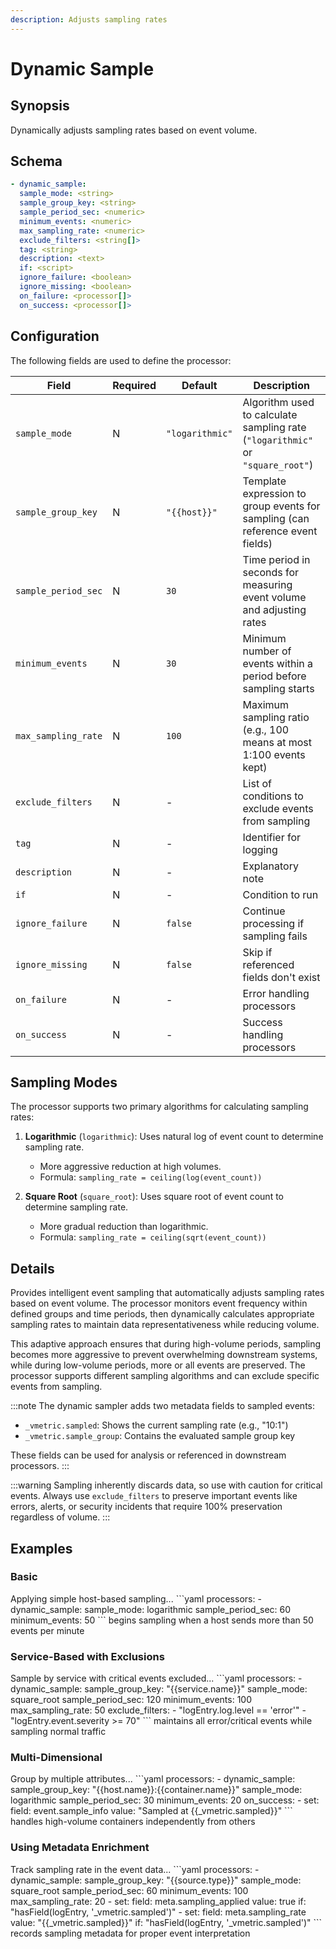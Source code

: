 ```yaml
---
description: Adjusts sampling rates
---
```


# Dynamic Sample

## Synopsis

Dynamically adjusts sampling rates based on event volume.

## Schema

```yaml {2-8}
- dynamic_sample:
  sample_mode: <string>
  sample_group_key: <string>
  sample_period_sec: <numeric>
  minimum_events: <numeric>
  max_sampling_rate: <numeric>
  exclude_filters: <string[]>
  tag: <string>
  description: <text>
  if: <script>
  ignore_failure: <boolean>
  ignore_missing: <boolean>
  on_failure: <processor[]>
  on_success: <processor[]>
```

## Configuration

The following fields are used to define the processor:

|Field|Required|Default|Description|
|---|---|---|---|
|`sample_mode`|N|`"logarithmic"`|Algorithm used to calculate sampling rate (`"logarithmic"` or `"square_root"`)|
|`sample_group_key`|N|`"{{host}}"`|Template expression to group events for sampling (can reference event fields)|
|`sample_period_sec`|N|`30`|Time period in seconds for measuring event volume and adjusting rates|
|`minimum_events`|N|`30`|Minimum number of events within a period before sampling starts|
|`max_sampling_rate`|N|`100`|Maximum sampling ratio (e.g., 100 means at most 1:100 events kept)|
|`exclude_filters`|N|-|List of conditions to exclude events from sampling|
|`tag`|N|-|Identifier for logging|
|`description`|N|-|Explanatory note|
|`if`|N|-|Condition to run|
|`ignore_failure`|N|`false`|Continue processing if sampling fails|
|`ignore_missing`|N|`false`|Skip if referenced fields don't exist|
|`on_failure`|N|-|Error handling processors|
|`on_success`|N|-|Success handling processors|

## Sampling Modes

The processor supports two primary algorithms for calculating sampling rates:

1. **Logarithmic** (`logarithmic`): Uses natural log of event count to determine sampling rate.

   - More aggressive reduction at high volumes.
   - Formula: `sampling_rate = ceiling(log(event_count))`

2. **Square Root** (`square_root`): Uses square root of event count to determine sampling rate.

   - More gradual reduction than logarithmic.
   - Formula: `sampling_rate = ceiling(sqrt(event_count))`

## Details

Provides intelligent event sampling that automatically adjusts sampling rates based on event volume. The processor monitors event frequency within defined groups and time periods, then dynamically calculates appropriate sampling rates to maintain data representativeness while reducing volume.

This adaptive approach ensures that during high-volume periods, sampling becomes more aggressive to prevent overwhelming downstream systems, while during low-volume periods, more or all events are preserved. The processor supports different sampling algorithms and can exclude specific events from sampling.

:::note
The dynamic sampler adds two metadata fields to sampled events:

- `_vmetric.sampled`: Shows the current sampling rate (e.g., "10:1")
- `_vmetric.sample_group`: Contains the evaluated sample group key

These fields can be used for analysis or referenced in downstream processors.
:::

:::warning
Sampling inherently discards data, so use with caution for critical events. Always use `exclude_filters` to preserve important events like errors, alerts, or security incidents that require 100% preservation regardless of volume.
:::

## Examples

### Basic

<ExampleGrid>
  <CommentCol>
    Applying simple host-based sampling...
  </CommentCol>
  <CodeCol>
    ```yaml
    processors:
      - dynamic_sample:
        sample_mode: logarithmic
        sample_period_sec: 60
        minimum_events: 50
    ```
  </CodeCol>
  <CommentCol>
    begins sampling when a host sends more than 50 events per minute
  </CommentCol>
</ExampleGrid>

### Service-Based with Exclusions

<ExampleGrid>
  <CommentCol>
    Sample by service with critical events excluded...
  </CommentCol>
  <CodeCol>
    ```yaml
    processors:
      - dynamic_sample:
        sample_group_key: "{{service.name}}"
        sample_mode: square_root
        sample_period_sec: 120
        minimum_events: 100
        max_sampling_rate: 50
        exclude_filters:
          - "logEntry.log.level == 'error'"
          - "logEntry.event.severity >= 70"
    ```
  </CodeCol>
  <CommentCol>
    maintains all error/critical events while sampling normal traffic
  </CommentCol>
</ExampleGrid>

### Multi-Dimensional

<ExampleGrid>
  <CommentCol>
    Group by multiple attributes...
  </CommentCol>
  <CodeCol>
    ```yaml
    processors:
      - dynamic_sample:
        sample_group_key: "{{host.name}}:{{container.name}}"
        sample_mode: logarithmic
        sample_period_sec: 30
        minimum_events: 20
        on_success:
          - set:
            field: event.sample_info
            value: "Sampled at {{_vmetric.sampled}}"
    ```
  </CodeCol>
  <CommentCol>
    handles high-volume containers independently from others
  </CommentCol>
</ExampleGrid>

### Using Metadata Enrichment

<ExampleGrid>
  <CommentCol>
    Track sampling rate in the event data...
  </CommentCol>
  <CodeCol>
    ```yaml
    processors:
      - dynamic_sample:
        sample_group_key: "{{source.type}}"
        sample_mode: square_root
        sample_period_sec: 60
        minimum_events: 100
        max_sampling_rate: 20
      - set:
        field: meta.sampling_applied
        value: true
        if: "hasField(logEntry, '_vmetric.sampled')"
      - set:
        field: meta.sampling_rate
        value: "{{_vmetric.sampled}}"
        if: "hasField(logEntry, '_vmetric.sampled')"
    ```
  </CodeCol>
  <CommentCol>
    records sampling metadata for proper event interpretation
  </CommentCol>
</ExampleGrid>
